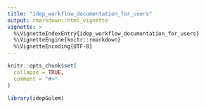 ```yaml
---
title: "idep_workflow_documentation_for_users"
output: rmarkdown::html_vignette
vignette: >
  %\VignetteIndexEntry{idep_workflow_documentation_for_users}
  %\VignetteEngine{knitr::rmarkdown}
  %\VignetteEncoding{UTF-8}
---
```


```r
knitr::opts_chunk$set(
  collapse = TRUE,
  comment = "#>"
)
```

```r
library(idepGolem)
```
